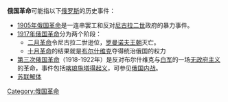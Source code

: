'''俄国革命'''可能指以下[[俄罗斯|俄罗斯]]的历史事件：

* [[1905年俄国革命|1905年俄国革命]]是一连串罢工和反对[[尼古拉二世_(俄罗斯)|尼古拉二世]]政府的暴力事件。
* [[1917年俄国革命|1917年俄国革命]]分为两个阶段：
**[[俄國二月革命|二月革命]]令尼古拉二世逊位，[[罗曼诺夫王朝|罗曼诺夫王朝]]灭亡。
**[[十月革命|十月革命]]的结果就是[[布尔什维克|布尔什维克]]夺得统治俄国的权力
* [[反對布爾什維克的左翼起義|第三次俄国革命]]（1918-1922年）是反对布尔什维克与[[俄国白军|白军]]的一场[[无政府主义|无政府主义]]的革命，事件包括[[喀琅施塔得起义|喀琅施塔得起义]]，可参见[[俄国内战|俄国内战]]。
* [[苏联解体|苏联解体]]

{{Disambiguation|Cat=四字事件消歧義}}
[[Category:俄国革命|Category:俄国革命]]